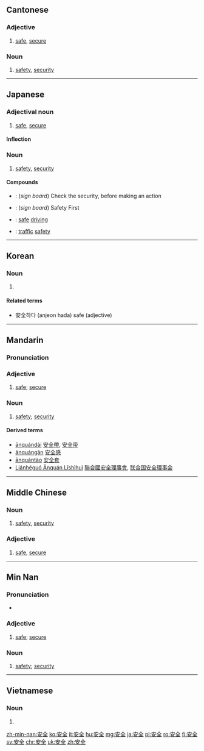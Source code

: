 ==Cantonese==
{{zh-hanzi-box|[[安]][[全]]}}

===Adjective===
{{yue-adj|ts|jyut=on1cyun4}}

# [[safe]], [[secure]]

===Noun===
{{yue-noun|ts|jyut=on1cyun4}}

# [[safety]], [[security]]

----

==Japanese==
{{ja-kanjitab|あん|ぜん|yomi=on}}

===Adjectival noun===
{{ja-adj|infl=な|あんぜん}}

# [[safe]], [[secure]]

====Inflection====
{{ja-na|あんぜん}}

===Noun===
{{ja-noun|あんぜん}}

# [[safety]], [[security]]

====Compounds====
* {{ja-r|安全確認|あんぜん かくにん}}: (''sign board'') Check the security, before making an action
* {{ja-r|安全第一|あんぜん だい.いち}}: (''sign board'') Safety First
* {{ja-r|安全運転|あんぜん うんてん}}: [[safe]] [[driving]]
* {{ja-r|交通安全|こうつう あんぜん}}: [[traffic]] [[safety]]

----

==Korean==
{{ko-hanjatab|安|全}}

===Noun===
{{ko-noun|hj|rv=anjeon|hangeul=안전}}

# {{hanja form of|안전|[[safety]]}}

====Related terms====
* 安全하다 (anjeon hada) safe (adjective)

----

==Mandarin==
{{zh-hanzi-box|[[安]][[全]]}}

===Pronunciation===
{{Pinyin-IPA|ānquán|a=Zh-anquán.ogg}}

===Adjective===
{{cmn-adj|ts|pin=ānquán|pint=an1quan2}}

# {{context|Elementary Mandarin|lang=cmn}} [[safe]]; [[secure]]

===Noun===
{{cmn-noun|ts|pin=ānquán|pint=an1quan2}}

# {{context|Elementary Mandarin|lang=cmn}} [[safety]]; [[security]]

====Derived terms====
* [[ānquándài]] [[安全帶]], [[安全带]]
* [[ānquángǎn]] [[安全感]]
* [[ānquántào]] [[安全套]]
* [[Liánhéguó Ānquán Lǐshìhuì]] [[聯合國安全理事會]], [[联合国安全理事会]]

----

==Middle Chinese==

===Noun===
{{head|ltc|noun}}

# [[safety]], [[security]]

===Adjective===
{{head|ltc|adjective}}

# [[safe]], [[secure]]

----

==Min Nan==
{{zh-hanzi-box|[[安]][[全]]}}

===Pronunciation===
* {{IPA|[an˧˧tsuan˧˥]|lang=nan}}

===Adjective===
{{nan-adj|ts|poj=an-chôan|pojt=an1choan5}}

# [[safe]]; [[secure]]

===Noun===
{{nan-noun|ts|poj=an-chôan|pojt=an1choan5}}

# [[safety]]; [[security]]

----

==Vietnamese==
{{vi-hantutab|安|全}}

===Noun===
{{vi-noun|sc=Hani}}

# {{han tu form of|an toàn|[[safety]]}}

[[zh-min-nan:安全]]
[[ko:安全]]
[[it:安全]]
[[hu:安全]]
[[mg:安全]]
[[ja:安全]]
[[pl:安全]]
[[ro:安全]]
[[fi:安全]]
[[sv:安全]]
[[chr:安全]]
[[uk:安全]]
[[zh:安全]]